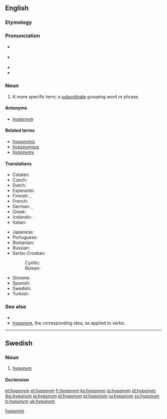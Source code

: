 ==English==

===Etymology===
{{confix|hypo|onym}}

===Pronunciation===
* {{a|UK}} {{IPA|/ˈhaɪpəʊ.nɪm/}}
* {{a|US}} {{IPA|/ˈhaɪ.poʊ.nɪm/}}
* {{rhymes|ɪm}}
* {{audio|En-ca-hyponym.ogg|Audio (Canada)}}

===Noun===
{{en-noun}}

# {{context|semantics}} A more specific term; a [[subordinate]] grouping word or phrase.
#: {{usex|lang=en|Dog is a '''hyponym''' of animal.}}
#: {{usex|lang=en|British is a '''hyponym''' of European.}}
#: {{usex|lang=en|"A is a '''hyponym''' of B" means that "A is a type of B."}}

====Antonyms====
* [[hypernym]]

====Related terms====
* [[hyponymic]]
* [[hyponymous]]
* [[hyponymy]]

====Translations====
{{trans-top|more specific word}}
* Catalan: {{t+|ca|hipònim|m}}
* Czech: {{t+|cs|hyponymum|n}}
* Dutch: {{t+|nl|hyponiem|n}}
* Esperanto: {{t-|eo|hiponimo}}
* Finnish: {{t+|fi|alakäsite}}, {{t+|fi|hyponyymi}}
* French: {{t+|fr|hyponyme|m}}
* German: {{t+|de|Unterbegriff|m}}, {{t+|de|Hyponym|n}}
* Greek: {{t+|el|υπώνυμο|n}}
* Icelandic: {{t+|is|undirheiti|n}}
* Italian: {{t+|it|iponimo|m}}
{{trans-mid}}
* Japanese: {{t-|ja|下位語|tr=[[かいご]], kaigo}}
* Portuguese: {{t+|pt|hipónimo|m}}
* Romanian: {{t-|ro|hiponim|n}}
* Russian: {{t+|ru|гипоним|m|tr=gipónim}}
* Serbo-Croatian:
*: Cyrillic: {{t-|sh|хипоним|m|alt=хипо̀нӣм|sc=Cyrl}}
*: Roman: {{t-|sh|hiponim|m|alt=hipònīm}}
* Slovene: {{t-|sl|podpomenka|f}}
* Spanish: {{t+|es|hipónimo|m}}
* Swedish: {{t+|sv|hyponym|c}}
* Turkish: {{t-|tr|alt kavram}}
{{trans-bottom}}

===See also===
* {{pedia}}
* [[troponym]], the corresponding idea, as applied to verbs.

----

==Swedish==

===Noun===
{{sv-noun|g=c}}

# [[#English|hyponym]]

====Declension====
{{sv-noun-reg-er}}

[[Category:sv:Semantics|hyponym]]

[[et:hyponym]]
[[el:hyponym]]
[[fr:hyponym]]
[[ko:hyponym]]
[[io:hyponym]]
[[id:hyponym]]
[[jbo:hyponym]]
[[ja:hyponym]]
[[pl:hyponym]]
[[pt:hyponym]]
[[ru:hyponym]]
[[sv:hyponym]]
[[tr:hyponym]]
[[uk:hyponym]]